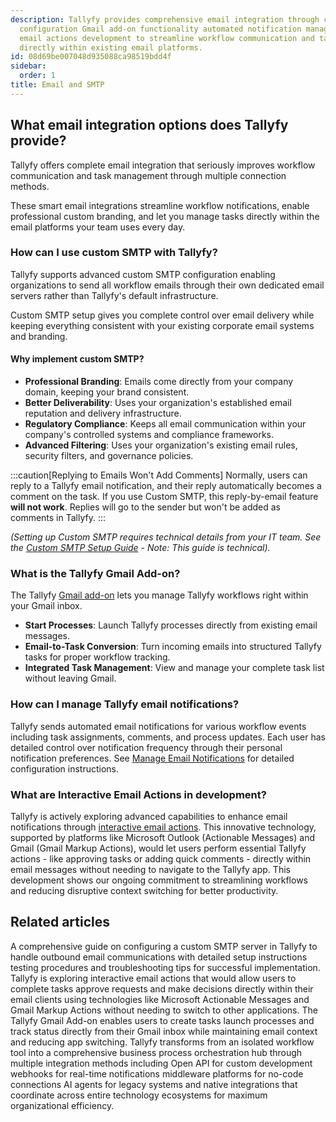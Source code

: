 ```yaml
---
description: Tallyfy provides comprehensive email integration through custom SMTP
  configuration Gmail add-on functionality automated notification management and interactive
  email actions development to streamline workflow communication and task management
  directly within existing email platforms.
id: 08d69be007048d935088ca98519bdd4f
sidebar:
  order: 1
title: Email and SMTP
---
```


## What email integration options does Tallyfy provide?

Tallyfy offers complete email integration that seriously improves workflow communication and task management through multiple connection methods.

These smart email integrations streamline workflow notifications, enable professional custom branding, and let you manage tasks directly within the email platforms your team uses every day.

### How can I use custom SMTP with Tallyfy?

Tallyfy supports advanced custom SMTP configuration enabling organizations to send all workflow emails through their own dedicated email servers rather than Tallyfy's default infrastructure.

Custom SMTP setup gives you complete control over email delivery while keeping everything consistent with your existing corporate email systems and branding.

#### Why implement custom SMTP?
- **Professional Branding**: Emails come directly from your company domain, keeping your brand consistent.
- **Better Deliverability**: Uses your organization's established email reputation and delivery infrastructure.
- **Regulatory Compliance**: Keeps all email communication within your company's controlled systems and compliance frameworks.
- **Advanced Filtering**: Uses your organization's existing email rules, security filters, and governance policies.

:::caution[Replying to Emails Won't Add Comments]
Normally, users can reply to a Tallyfy email notification, and their reply automatically becomes a comment on the task. If you use Custom SMTP, this reply-by-email feature **will not work**. Replies will go to the sender but won't be added as comments in Tallyfy.
:::

*(Setting up Custom SMTP requires technical details from your IT team. See the [Custom SMTP Setup Guide](/products/pro/integrations/email/how-to-set-up-custom-smtp-in-tallyfy/) - Note: This guide is technical).* 

### What is the Tallyfy Gmail Add-on?

The Tallyfy [Gmail add-on](/products/pro/integrations/email/how-can-i-manage-my-tasks-with-tallyfys-gmail-add-on/) lets you manage Tallyfy workflows right within your Gmail inbox.

- **Start Processes**: Launch Tallyfy processes directly from existing email messages.
- **Email-to-Task Conversion**: Turn incoming emails into structured Tallyfy tasks for proper workflow tracking.
- **Integrated Task Management**: View and manage your complete task list without leaving Gmail.

### How can I manage Tallyfy email notifications?

Tallyfy sends automated email notifications for various workflow events including task assignments, comments, and process updates. Each user has detailed control over notification frequency through their personal notification preferences. See [Manage Email Notifications](/products/pro/settings/personal-settings/how-can-i-manage-email-notifications-in-tallyfy/) for detailed configuration instructions.

### What are Interactive Email Actions in development?

Tallyfy is actively exploring advanced capabilities to enhance email notifications through [interactive email actions](/products/pro/integrations/interactive-email-actions/). This innovative technology, supported by platforms like Microsoft Outlook (Actionable Messages) and Gmail (Gmail Markup Actions), would let users perform essential Tallyfy actions - like approving tasks or adding quick comments - directly within email messages without needing to navigate to the Tallyfy app. This development shows our ongoing commitment to streamlining workflows and reducing disruptive context switching for better productivity.


<PageTree />


## Related articles
<CardGrid>
<LinkTitleCard header="<b>Email > Set up custom SMTP sending</b>" href="/products/pro/integrations/email/how-to-set-up-custom-smtp-in-tallyfy/" > A comprehensive guide on configuring a custom SMTP server in Tallyfy to handle outbound email communications with detailed setup instructions testing procedures and troubleshooting tips for successful implementation. </LinkTitleCard>
<LinkTitleCard header="<b>Integrations > Exploring interactive email actions</b>" href="/products/pro/integrations/interactive-email-actions/" > Tallyfy is exploring interactive email actions that would allow users to complete tasks approve requests and make decisions directly within their email clients using technologies like Microsoft Actionable Messages and Gmail Markup Actions without needing to switch to other applications. </LinkTitleCard>
<LinkTitleCard header="<b>Email > Gmail add-on</b>" href="/products/pro/integrations/email/how-can-i-manage-my-tasks-with-tallyfys-gmail-add-on/" > The Tallyfy Gmail Add-on enables users to create tasks launch processes and track status directly from their Gmail inbox while maintaining email context and reducing app switching. </LinkTitleCard>
<LinkTitleCard header="<b>Pro > Integrations</b>" href="/products/pro/integrations/" > Tallyfy transforms from an isolated workflow tool into a comprehensive business process orchestration hub through multiple integration methods including Open API for custom development webhooks for real-time notifications middleware platforms for no-code connections AI agents for legacy systems and native integrations that coordinate across entire technology ecosystems for maximum organizational efficiency. </LinkTitleCard>
</CardGrid>
